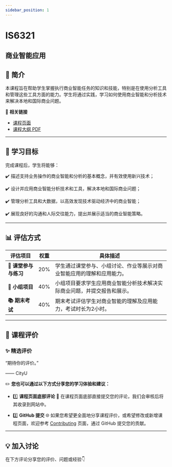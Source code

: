 ```yaml
---
sidebar_position: 1
---
```


# IS6321
## 商业智能应用

## **📘 简介**
本课程旨在帮助学生掌握执行商业智能任务的知识和技能，特别是在使用分析工具和管理这些工具方面的能力。学生将通过实践，学习如何使用商业智能和分析技术来解决本地和国际商业问题。

🔗 **相关链接**
- [课程页面](https://www.cityu.edu.hk/catalogue/pg/202526/course/IS6321.htm)
- [课程大纲 PDF](https://www.cityu.edu.hk/catalogue/pg/202526/course/IS6321.pdf)

---

## **🎯 学习目标**

完成课程后，学生将能够：

✔️ 描述支持业务操作的商业智能和分析的基本概念，并有效使用新兴技术；

✔️ 设计并应用商业智能分析技术和工具，解决本地和国际商业问题；

✔️ 管理分析工具和大数据，以高效发现技术驱动经济中的商业智能；

✔️ 展现良好的沟通和人际交往能力，提出并展示适当的商业智能策略。

---

## **📊 评估方式**

| **评估项目**          | **权重** | **具体描述**                                                                                       |
|----------------------|---------|---------------------------------------------------------------------------------------------------|
| **📄 课堂参与与练习** | 20%     | 学生通过课堂参与、小组讨论、作业等展示对商业智能应用的理解和应用能力。                          |
| **📄 小组项目**       | 40%     | 小组项目要求学生应用商业智能分析技术解决实际商业问题，并提交报告和展示。                       |
| **📚 期末考试**       | 40%     | 期末考试评估学生对商业智能的理解及应用能力，考试时长为2小时。                                   |

---

## **💬 课程评价**

### ✨ **精选评价**
<div className={commentStyles.commentBox}>
    <p className={commentStyles.commentText}>
        “期待你的评价。”
    </p>
    <p className={commentStyles.commentAuthor}>—— CityU</p>
</div>

✏️ **您也可以通过以下方式分享您的学习体验和建议：**

- 1️⃣ **课程页面底部评论**
💬 在课程页面底部直接提交您的评论，我们会审核后将其收录到网站中。

- 2️⃣ **GitHub 提交**
🌐 如果您希望更全面地分享课程评价，或希望修改或新增课程页面，欢迎参考 [Contributing](/contributing) 页面，通过 GitHub 提交您的贡献。


---

## **💡 加入讨论**

在下方评论分享您的评价、问题或经验👇
<Utterances />
